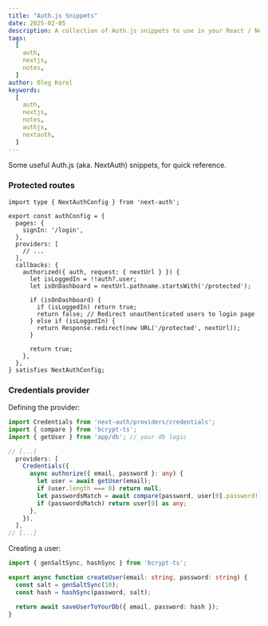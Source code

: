 ```yaml
---
title: "Auth.js Snippets"
date: 2025-02-05
description: A collection of Auth.js snippets to use in your React / Next.js application.
tags:
  [
    auth,
    nextjs,
    notes,
  ]
author: Oleg Korol
keywords:
  [
    auth,
    nextjs,
    notes,
    authjs,
    nextauth,
  ]
---
```


Some useful Auth.js (aka. NextAuth) snippets, for quick reference.

### Protected routes

```tsx filename="auth.config.ts"
import type { NextAuthConfig } from 'next-auth';

export const authConfig = {
  pages: {
    signIn: '/login',
  },
  providers: [
    // ...
  ],
  callbacks: {
    authorized({ auth, request: { nextUrl } }) {
      let isLoggedIn = !!auth?.user;
      let isOnDashboard = nextUrl.pathname.startsWith('/protected');

      if (isOnDashboard) {
        if (isLoggedIn) return true;
        return false; // Redirect unauthenticated users to login page
      } else if (isLoggedIn) {
        return Response.redirect(new URL('/protected', nextUrl));
      }

      return true;
    },
  },
} satisfies NextAuthConfig;
```

### Credentials provider

Defining the provider:

```ts filename="auth.ts"
import Credentials from 'next-auth/providers/credentials';
import { compare } from 'bcrypt-ts';
import { getUser } from 'app/db'; // your db logic

// [...]
  providers: [
    Credentials({
      async authorize({ email, password }: any) {
        let user = await getUser(email);
        if (user.length === 0) return null;
        let passwordsMatch = await compare(password, user[0].password!);
        if (passwordsMatch) return user[0] as any;
      },
    }),
  ],
// [...]
```

Creating a user:

```ts filename="db.ts"
import { genSaltSync, hashSync } from 'bcrypt-ts';

export async function createUser(email: string, password: string) {
  const salt = genSaltSync(10);
  const hash = hashSync(password, salt);

  return await saveUserToYourDb({ email, password: hash });
}
```
